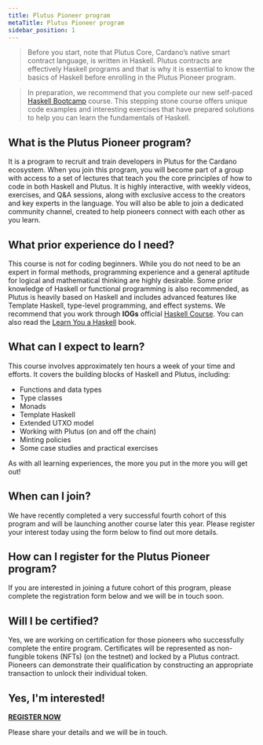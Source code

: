 ```yaml
---
title: Plutus Pioneer program
metaTitle: Plutus Pioneer program
sidebar_position: 1
---
```


> Before you start, note that Plutus Core, Cardano’s native smart contract
> language, is written in Haskell. Plutus contracts are effectively Haskell
> programs and that is why it is essential to know the basics of Haskell before
> enrolling in the Plutus Pioneer program.

> In preparation, we recommend that you complete our new self-paced
> [Haskell Bootcamp](https://iohk.instructure.com/courses/141) course. This
> stepping stone course offers unique code examples and interesting exercises
> that have prepared solutions to help you can learn the fundamentals of
> Haskell.

## What is the Plutus Pioneer program?

It is a program to recruit and train developers in Plutus for the Cardano
ecosystem. When you join this program, you will become part of a group with
access to a set of lectures that teach you the core principles of how to code in
both Haskell and Plutus. It is highly interactive, with weekly videos,
exercises, and Q&A sessions, along with exclusive access to the creators and key
experts in the language. You will also be able to join a dedicated community
channel, created to help pioneers connect with each other as you learn.

## What prior experience do I need?

This course is not for coding beginners. While you do not need to be an expert
in formal methods, programming experience and a general aptitude for logical and
mathematical thinking are highly desirable. Some prior knowledge of Haskell or
functional programming is also recommended, as Plutus is heavily based on
Haskell and includes advanced features like Template Haskell, type-level
programming, and effect systems. We recommend that you work through **IOGs**
official [Haskell Course](https://github.com/input-output-hk/haskell-course).
You can also read the [Learn You a Haskell](http://learnyouahaskell.com/) book.

## What can I expect to learn?

This course involves approximately ten hours a week of your time and efforts. It
covers the building blocks of Haskell and Plutus, including:

- Functions and data types
- Type classes
- Monads
- Template Haskell
- Extended UTXO model
- Working with Plutus (on and off the chain)
- Minting policies
- Some case studies and practical exercises

As with all learning experiences, the more you put in the more you will get out!

## When can I join?

We have recently completed a very successful fourth cohort of this program and
will be launching another course later this year. Please register your interest
today using the form below to find out more details.

## How can I register for the Plutus Pioneer program?

If you are interested in joining a future cohort of this program, please
complete the registration form below and we will be in touch soon.

## Will I be certified?

Yes, we are working on certification for those pioneers who successfully
complete the entire program. Certificates will be represented as non-fungible
tokens (NFTs) (on the testnet) and locked by a Plutus contract. Pioneers can
demonstrate their qualification by constructing an appropriate transaction to
unlock their individual token.

## Yes, I'm interested!

**[REGISTER NOW](https://input-output.typeform.com/to/au0XDcBP)**

Please share your details and we will be in touch.
